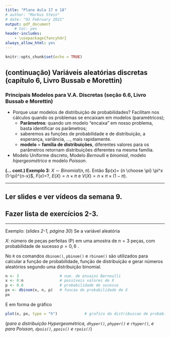 ```yaml
---
title: "Plano Aula 17 e 18"
# author: "Markus Stein"
# date: "01 February 2021"
output: pdf_document
    # toc: yes
header-includes:
    - \usepackage{fancyhdr}
always_allow_html: yes
---
```

\addtolength{\headheight}{1.0cm}
\pagestyle{fancyplain} 
\lhead{\includegraphics[height=1.5cm]{logoIME.png}}
\rhead{\includegraphics[height=1.5cm]{image_geral1.jpg}}
\chead{UNIVERSIDADE FEDERAL DO RIO GRANDE DO SUL \\
INSTITUTO DE MATEMÁTICA E ESTATÍSTICA \\
DEPARTAMENTO DE ESTATÍSTICA \\
\vspace{0.3cm}
MAT02214 - Estatística Geral 1 - 2024/1
}
\renewcommand{\headrulewidth}{0pt} 


```r
knitr::opts_chunk$set(echo = TRUE)
```

<!-- # Variáveis Aleatórias (V.A.) -->
<!-- * (*...continuação de probabilidade...*) -->
<!-- * Geralmente denotadas por $X$, $Y$, $Z$, ... -->
<!--     +  $X$ letra **maiúscula** denota a v.a. *versus* $x$ letra **minúscula** que denota um particular valor que a v.a. pode assumir; -->
<!--     + discretas $\times$ contínuas. -->

<!-- Definição **variável aleatória (v.a.)**: denominamos variável aleatória a função (ou regra) que transforma um espaço amostral qualquer, $\Omega$, em um espaço amostral numérico, $\Omega_X$, $X: \Omega \rightarrow \Omega_X$, que será um subconjunto dos números reais. -->

<!-- **Exemplo 1**: $X$: duração de vida de um tipo de lâmpada, $X \in (0, \infty)$. -->
<!-- , $X \sim Normal(\mu, \sigma^2)$. $E(X) = \mu$.   -->

<!-- **Exemplo 2**: $X$: PIB do Brasil, $X \in \mathbb{R}$. -->
<!-- , $X \sim Normal(\mu, \sigma^2)$. $E(X) = \mu$.   -->

<!-- **Exemplo 3**: $X$: número de avaliações positivas em uma pesquisa de avaliação do governo. $X\in \{0, 1, \ldots, n\}$. -->
<!-- , $X \sim Bernoulli(\pi)$. $E(X) = \pi$.   -->

<!-- **Exemplo 4**: $Y$ (consumo) e $X$ (renda), ... -->
<!-- $E(Y) = \alpha + \beta X$.   -->



## (continuação) Variáveis aleatórias discretas (capítulo 6, Livro Bussab e Morettin)
<!-- Definição **$v.a.$ discreta**: quando o espaço amostral associado a uma $v.a.$ assumir somente valores inteiros, finitos ou infinitos, $\Omega_X \subseteq \mathbb{Z}$, denominamos v.a. discreta. -->

<!-- **(... cont.) Exemplo 3**: $E$: observar o número de avaliaçõe positivas, assumindo igual probabilidade de avaliação positiva (P) ou não (N) (... lançar uma moeda honesta 3 vezes...). Assim, $X: \Omega = \left\{ (PPP), (PPN), (PNP), \ldots (NNN) \right\} \rightarrow \Omega_X = \left\{ 0, 1, 2, 3 \right\}$. -->

<!-- * Como representar distribuições de probabilidade? Por funções, visualmente por tabelas e gráficos, medidas resumo, ... . -->

<!-- ### 1. Função (Massa) de Probabilidade (f.m.p) -->
<!-- Definição **função de probabilidade**: A função $p: \Omega_X \rightarrow  [0,1]$, dada por $p(x) = P(X=x)$, tal que $p(x) \geq 0$, para todo $x \in \Omega_X$, e $\sum_{x \in \Omega_X} p(x) = 1$, é denominada função (massa) de probabilidade. -->


<!-- ### 2. Valor Médio (ou Esperança da Variável) e variância (seção 6.3, Livro Bussab e Morettin) -->
<!-- * Valor esperado/médio, esperança matemática ou simplesmente média - $E(X) = \sum_{ \forall x \in \Omega_X } x \times p(x)$; -->
<!-- * Variância - $V(X) = E \left\{ \left[ X - E(X) \right]^2 \right\} = E(X^2) - \left[ E(X) \right]^2 = \sum_{ \forall x \in \Omega_X } \left[ x - E(X) \right]^2 \times p(x)$; -->
<!-- * Proprieadades, (*seção 6.4, Livro Bussab e Morettin*) -->
<!--     + $E(aX + b) = a E(X) + b$ (*porque?*); -->
<!--     + $V(aX + b) = a^2 V(X)$ (*?*). -->

<!-- \clearpage -->

<!-- ### 3. Função de Distribuição (Acumulada) de Probabilidade (seção 6.5, Livro Bussab e Morettin) -->
<!-- Definição **função de distribuição**: a função $F: \Omega_X \rightarrow  [0,1]$ tal que $F(x) = P(X \leq  x) = \sum_{ \forall y \leq x } P(x = y)  = \sum_{ \forall y \leq x } p(y)$ é denominada funçao de distribuição (acumulada). -->

<!-- * Propriedades: $lim_{x \rightarrow \infty} F(x) = 1$ e $lim_{x \rightarrow - \infty} F(x) = 0$. -->
<!--     + $P(a \leq X \leq b) = F(b) - F(a)$; -->
<!--     + $F(x)$ existe para todos números reais, diferente da f.m.p.. -->


### Principais Modelos para V.A. Discretas (seção 6.6, Livro Bussab e Morettin)
* Porque usar modelos de distribuição de probabilidades? Facilitam nos cálculos quando os problemas se encaixam em modelos (paramétricos);
    + **Parâmetros**: quando um modelo "encaixa" em nosso problema, basta identificar os parâmetros;
    + saberemos as funções de probabilidade e de distribuição, a esperança, variância, ..., mais rapidamente.
    + **modelo** = **família de distribuições**, diferentes valores para os parâmetros retornam distribuições diferentes na mesma família.

* Modelo Uniforme discreto, Modelo *Bernoulli* e *binomial*, modelo *hipergeométrico* e modelo *Poisson*.

**(... cont.) Exemplo 3**: $X \sim Binomial(n, \pi)$. Então $p(x)= {n \choose \pi} \pi^x (1-\pi)^{n-x}$, $F(x)=$?, $E(X) = n \times \pi$ e $V(X) = n \times \pi \times (1-\pi)$.

\vspace{0.5cm}

***
## Ler slides e ver vídeos da semana 9.
## Fazer lista de exercícios 2-3.
<!-- ## Fazer o Quiz da semana 6 - VALE NOTA!!! -->
***  

\vspace{0.5cm}

Exemplo: (*slides 2-1, página 30*) Se a variável aleatória

$X:$ número de peças perfeitas (P) em uma amostra de $n=3$ peças, com probabilidade de sucesso $p = 0,6$  .

No `R` os comandos `dbinom()`, `pbinom()` e `rbinom()` são utilizados para calcular a função de probabilidade, função de distribuição e gerar números aleatórios segundo uma distribuição binomial.

```r
n <- 3                  # num. de ensaios Bernoulli
x <- 0:n                # possíveis valores de X
p <- 0.6                # probabilidade de sucesso
px <- dbinom(x, n, p)   # funcao de probabilidade de X
px
```

E em forma de gráfico

```r
plot(x, px, type = "h")            # grafico da distribuicao de probabilidade
```

(*para a distribuição Hypergeométrica, `dhyper()`, `phyper()` e `rhyper()`, e para Poisson, `dpois()`, `ppois()` e `rpois()`*)

